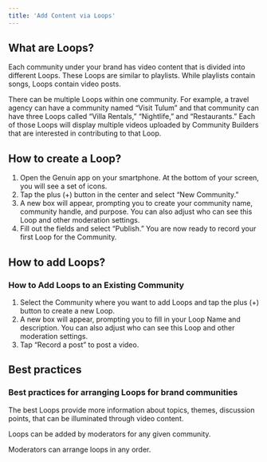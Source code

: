 ```yaml
---
title: 'Add Content via Loops'
--- 
```


## What are Loops?

Each community under your brand has video content that is divided into different Loops. These Loops are similar to playlists. While playlists contain songs, Loops  contain video posts. 

There can be multiple Loops within one community. For example, a travel agency  can have a community named “Visit Tulum” and that community can have three Loops called “Villa Rentals,” “Nightlife,” and “Restaurants.” Each of those Loops will display multiple videos uploaded by Community Builders that are interested in contributing to that Loop. 

## How to create a Loop?

1. Open the Genuin app on your smartphone. At the bottom of your screen,  you will see a set of icons. 
2. Tap the plus (+) button in the center and select “New Community.” 
3. A  new box will appear, prompting you to create your community name, community handle, and purpose. You can also adjust who can see this Loop and other moderation settings.
4. Fill out the fields and select “Publish.” You are now ready to record your first Loop for the Community.

## How to add Loops?

### How to Add Loops to an Existing Community

1. Select the Community where you want to add Loops and tap the plus (+)  button to create a new Loop. 
2. A new box will appear, prompting you to fill in your Loop Name and  description. You can also adjust who can see this Loop and other moderation settings.
3. Tap “Record a post” to post a video. 

## Best practices

### Best practices for arranging Loops for brand communities

The best Loops provide more information about topics, themes, discussion points, that can be illuminated through video content.  

Loops can be added by moderators for any given community. 

Moderators can arrange loops in any order. 